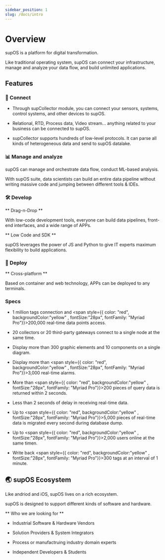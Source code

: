 ```yaml
---
sidebar_position: 1
slug: /docs/intro
---
```


# Overview

supOS is a platform for digital transformation.

Like traditional operating system, supOS can connect your infrastructure, manage and analyze your data flow, and build unlimited applications.


## Features

### 🔌 Connect

- Through supCollector module, you can connect your sensors, systems, control systems, and other devices to supOS.

- Relational, RTD, Process data, Video stream... anything related to your business can be connected to supOS.

- supCollector supports hundreds of low-level protocols. It can parse all kinds of heterogeneous data and send to supOS datalake.

### 📊 Manage and analyze

supOS can manage and orchestrate data flow, conduct ML-based analysis.

With supOS suite, data scientists can build an entire data pipeline without writing massive code and jumping between different tools & IDEs.

### 🛠 Develop

** Drag-n-Drop **

With low-code development tools, everyone can build data pipelines, front-end interfaces, and a wide range of APPs.

** Low Code and SDK **

supOS leverages the power of JS and Python to give IT experts maximum flexibility to build applications.

### 📲 Deploy

** Cross-platform **

Based on container and web technology,  APPs can be deployed to any terminals.

### Specs

- 1 million tags connection and <span style={{ color: "red", backgroundColor:"yellow" , fontSize:"28px", fontFamily: "Myriad Pro"}}>200,000</span> real-time data points access.

- 20 collectors or 20 third-party gateways connect to a single node at the same time.

- Display more than 300 graphic elements and 10 components on a single diagram.

- Display more than <span style={{ color: "red", backgroundColor:"yellow" , fontSize:"28px", fontFamily: "Myriad Pro"}}>3,000</span> real-time alarms.

- More than <span style={{ color: "red", backgroundColor:"yellow" , fontSize:"28px", fontFamily: "Myriad Pro"}}>200</span> pieces of query data is returned within 2 seconds.

- Less than 2 seconds of delay in receiving real-time data.

- Up to <span style={{ color: "red", backgroundColor:"yellow" , fontSize:"28px", fontFamily: "Myriad Pro"}}>5,000</span> pieces of real-time data is migrated every second during database dump.

- Up to <span style={{ color: "red", backgroundColor:"yellow" , fontSize:"28px", fontFamily: "Myriad Pro"}}>2,000</span> users online at the same timen.

- Write back <span style={{ color: "red", backgroundColor:"yellow" , fontSize:"28px", fontFamily: "Myriad Pro"}}>300</span> tags at an interval of 1 minute.

## 🌏 supOS Ecosystem

Like andriod and iOS, supOS lives on a rich ecosystem.

supOS is designed to support different kinds of software and hardware.

** Who we are looking for **

- Industrial Software & Hardware Vendors

- Solution Providers & System Integrators

- Process or manufactruing industry domain experts

- Independent Developers & Students
